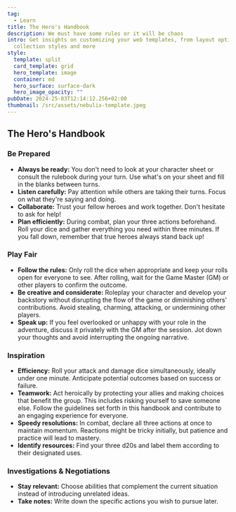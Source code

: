 ---
tag:
  - Learn
title: The Hero's Handbook
description: We must have some rules or it will be chaos
intro: Get insights on customizing your web templates, from layout options to
  collection styles and more
style:
  template: split
  card_template: grid
  hero_template: image
  container: md
  hero_surface: surface-dark
  hero_image_opacity: ""
pubDate: 2024-25-03T12:14:12.256+02:00
thumbnail: /src/assets/nebulix-template.jpeg
---

The Hero's Handbook
------------------

### Be Prepared

*   **Always be ready:** You don't need to look at your character sheet or consult the rulebook during your turn. Use what's on your sheet and fill in the blanks between turns.
*   **Listen carefully:** Pay attention while others are taking their turns. Focus on what they're saying and doing.
*   **Collaborate:** Trust your fellow heroes and work together. Don't hesitate to ask for help!
*   **Plan efficiently:** During combat, plan your three actions beforehand. Roll your dice and gather everything you need within three minutes. If you fall down, remember that true heroes always stand back up!

### Play Fair

*   **Follow the rules:** Only roll the dice when appropriate and keep your rolls open for everyone to see. After rolling, wait for the Game Master (GM) or other players to confirm the outcome.
*   **Be creative and considerate:** Roleplay your character and develop your backstory without disrupting the flow of the game or diminishing others' contributions. Avoid stealing, charming, attacking, or undermining other players.
*   **Speak up:** If you feel overlooked or unhappy with your role in the adventure, discuss it privately with the GM after the session. Jot down your thoughts and avoid interrupting the ongoing narrative.

### Inspiration

*   **Efficiency:** Roll your attack and damage dice simultaneously, ideally under one minute. Anticipate potential outcomes based on success or failure.
*   **Teamwork:** Act heroically by protecting your allies and making choices that benefit the group. This includes risking yourself to save someone else. Follow the guidelines set forth in this handbook and contribute to an engaging experience for everyone.
*   **Speedy resolutions:** In combat, declare all three actions at once to maintain momentum. Reactions might be tricky initially, but patience and practice will lead to mastery.
*   **Identify resources:** Find your three d20s and label them according to their designated uses.

### Investigations & Negotiations

*   **Stay relevant:** Choose abilities that complement the current situation instead of introducing unrelated ideas.
*   **Take notes:** Write down the specific actions you wish to pursue later.
